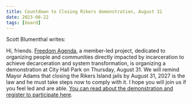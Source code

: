 ```yaml
---
title: Countdown to Closing Rikers demonstration, August 31
date: 2023-08-22
tags: [board]
---
```


Scott Blumenthal writes:

Hi, friends. [Freedom Agenda](http://fa.urbanjustice.org/), a member-led project, dedicated to organizing people and communities directly impacted by incarceration to achieve decarceration and system transformation, is organizing a demonstration at City Hall Park on Thursday, August 31. We will remind Mayor Adams that closing the Rikers Island jails by August 31, 2027 is the law and he must take steps now to comply with it. I hope you will join us if you feel led and are able. [You can read about the demonstration and register to participate here](https://freedomagenda.ourpowerbase.net/civicrm/event/info?reset=1&id=78).
